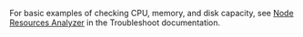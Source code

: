 For basic examples of checking CPU, memory, and disk capacity, see [Node Resources Analyzer](https://troubleshoot.sh/reference/analyzers/node-resources/) in the Troubleshoot documentation.
